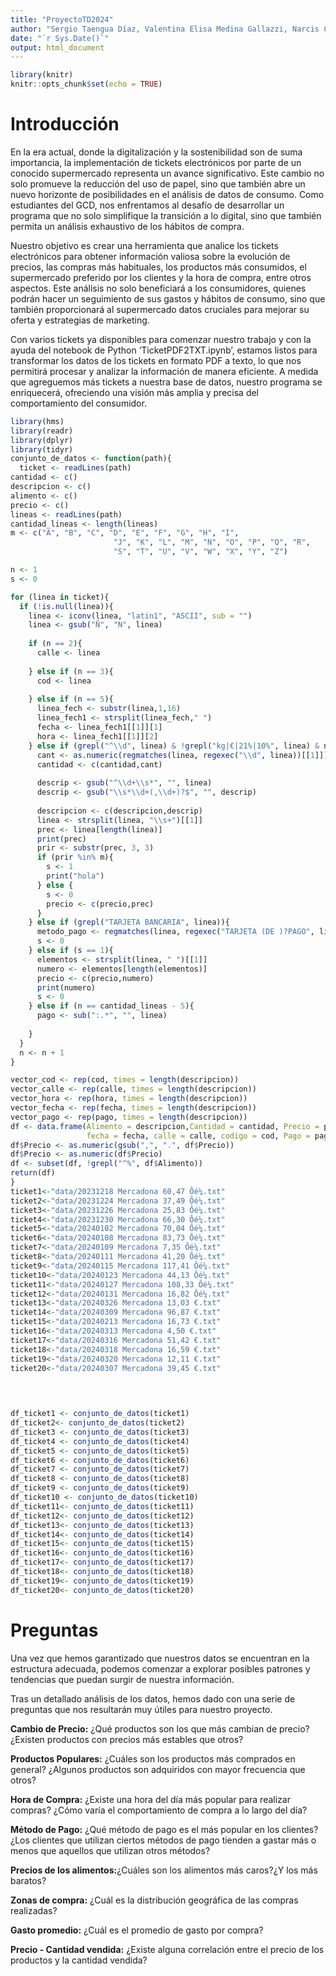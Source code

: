 ```yaml
---
title: "ProyectoTD2024"
author: "Sergio Taengua Díaz, Valentina Elisa Medina Gallazzi, Narcis Casian Romega, Sheida Zolfaghari"
date: "`r Sys.Date()`"
output: html_document
---
```


```r
library(knitr)
knitr::opts_chunk$set(echo = TRUE)
```

# Introducción

En la era actual, donde la digitalización y la sostenibilidad son de suma importancia, la implementación de tickets electrónicos por parte de un conocido supermercado representa un avance significativo. Este cambio no solo promueve la reducción del uso de papel, sino que también abre un nuevo horizonte de posibilidades en el análisis de datos de consumo. Como estudiantes del GCD, nos enfrentamos al desafío de desarrollar un programa que no solo simplifique la transición a lo digital, sino que también permita un análisis exhaustivo de los hábitos de compra.

Nuestro objetivo es crear una herramienta que analice los tickets electrónicos para obtener información valiosa sobre la evolución de precios, las compras más habituales, los productos más consumidos, el supermercado preferido por los clientes y la hora de compra, entre otros aspectos. Este análisis no solo beneficiará a los consumidores, quienes podrán hacer un seguimiento de sus gastos y hábitos de consumo, sino que también proporcionará al supermercado datos cruciales para mejorar su oferta y estrategias de marketing.

Con varios tickets ya disponibles para comenzar nuestro trabajo y con la ayuda del notebook de Python ‘TicketPDF2TXT.ipynb’, estamos listos para transformar los datos de los tickets en formato PDF a texto, lo que nos permitirá procesar y analizar la información de manera eficiente. A medida que agreguemos más tickets a nuestra base de datos, nuestro programa se enriquecerá, ofreciendo una visión más amplia y precisa del comportamiento del consumidor.

```r
library(hms)
library(readr)
library(dplyr)
library(tidyr)
conjunto_de_datos <- function(path){
  ticket <- readLines(path)
cantidad <- c()
descripcion <- c()
alimento <- c()
precio <- c()
lineas <- readLines(path)
cantidad_lineas <- length(lineas)
m <- c("A", "B", "C", "D", "E", "F", "G", "H", "I",
                       "J", "K", "L", "M", "N", "O", "P", "Q", "R",
                       "S", "T", "U", "V", "W", "X", "Y", "Z")

n <- 1
s <- 0

for (linea in ticket){
  if (!is.null(linea)){
    linea <- iconv(linea, "latin1", "ASCII", sub = "")
    linea <- gsub("Ñ", "N", linea)
    
    if (n == 2){
      calle <- linea
      
    } else if (n == 3){
      cod <- linea
      
    } else if (n == 5){
      linea_fech <- substr(linea,1,16)
      linea_fech1 <- strsplit(linea_fech," ")
      fecha <- linea_fech1[[1]][1]  
      hora <- linea_fech1[[1]][2] 
    } else if (grepl("^\\d", linea) & !grepl("kg|€|21%|10%", linea) & n != cantidad_lineas - 7){
      cant <- as.numeric(regmatches(linea, regexec("\\d", linea))[[1]])
      cantidad <- c(cantidad,cant)
      
      descrip <- gsub("^\\d+\\s*", "", linea)
      descrip <- gsub("\\s*\\d+(,\\d+)?$", "", descrip)
      
      descripcion <- c(descripcion,descrip)
      linea <- strsplit(linea, "\\s+")[[1]]
      prec <- linea[length(linea)]
      print(prec)
      prir <- substr(prec, 3, 3)
      if (prir %in% m){
        s <- 1
        print("hola")
      } else {
        s <- 0
        precio <- c(precio,prec)
      }
    } else if (grepl("TARJETA BANCARIA", linea)){
      metodo_pago <- regmatches(linea, regexec("TARJETA (DE )?PAGO", linea))[[1]]
      s <- 0
    } else if (s == 1){
      elementos <- strsplit(linea, " ")[[1]]
      numero <- elementos[length(elementos)]
      precio <- c(precio,numero)
      print(numero)
      s <- 0
    } else if (n == cantidad_lineas - 5){
      pago <- sub(":.*", "", linea)
      
    }
  }
  n <- n + 1
}

vector_cod <- rep(cod, times = length(descripcion))
vector_calle <- rep(calle, times = length(descripcion))
vector_hora <- rep(hora, times = length(descripcion))
vector_fecha <- rep(fecha, times = length(descripcion))
vector_pago <- rep(pago, times = length(descripcion))
df <- data.frame(Alimento = descripcion,Cantidad = cantidad, Precio = precio, hora = hora,
                 fecha = fecha, calle = calle, codigo = cod, Pago = pago)
df$Precio <- as.numeric(gsub(",", ".", df$Precio))
df$Precio <- as.numeric(df$Precio)
df <- subset(df, !grepl("^%", df$Alimento))
return(df)
}
ticket1<-"data/20231218 Mercadona 60,47 Ôé¼.txt"
ticket2<-"data/20231224 Mercadona 37,49 Ôé¼.txt"
ticket3<-"data/20231226 Mercadona 25,83 Ôé¼.txt"
ticket4<-"data/20231230 Mercadona 66,30 Ôé¼.txt"
ticket5<-"data/20240102 Mercadona 70,04 Ôé¼.txt"
ticket6<-"data/20240108 Mercadona 83,73 Ôé¼.txt"
ticket7<-"data/20240109 Mercadona 7,35 Ôé¼.txt"
ticket8<-"data/20240111 Mercadona 41,20 Ôé¼.txt"
ticket9<-"data/20240115 Mercadona 117,41 Ôé¼.txt"
ticket10<-"data/20240123 Mercadona 44,13 Ôé¼.txt"
ticket11<-"data/20240127 Mercadona 108,33 Ôé¼.txt"
ticket12<-"data/20240131 Mercadona 16,82 Ôé¼.txt"
ticket13<-"data/20240326 Mercadona 13,03 €.txt"
ticket14<-"data/20240309 Mercadona 96,87 €.txt"
ticket15<-"data/20240213 Mercadona 16,73 €.txt"
ticket16<-"data/20240313 Mercadona 4,50 €.txt"
ticket17<-"data/20240316 Mercadona 51,42 €.txt"
ticket18<-"data/20240318 Mercadona 16,59 €.txt"
ticket19<-"data/20240320 Mercadona 12,11 €.txt"
ticket20<-"data/20240307 Mercadona 39,45 €.txt"
  
  


df_ticket1 <- conjunto_de_datos(ticket1)
df_ticket2<- conjunto_de_datos(ticket2)
df_ticket3 <- conjunto_de_datos(ticket3)
df_ticket4 <- conjunto_de_datos(ticket4)
df_ticket5 <- conjunto_de_datos(ticket5)
df_ticket6 <- conjunto_de_datos(ticket6)
df_ticket7 <- conjunto_de_datos(ticket7)
df_ticket8 <- conjunto_de_datos(ticket8)
df_ticket9 <- conjunto_de_datos(ticket9)
df_ticket10 <- conjunto_de_datos(ticket10)
df_ticket11<- conjunto_de_datos(ticket11)
df_ticket12<- conjunto_de_datos(ticket12)
df_ticket13<- conjunto_de_datos(ticket13)
df_ticket14<- conjunto_de_datos(ticket14)
df_ticket15<- conjunto_de_datos(ticket15)
df_ticket16<- conjunto_de_datos(ticket16)
df_ticket17<- conjunto_de_datos(ticket17)
df_ticket18<- conjunto_de_datos(ticket18)
df_ticket19<- conjunto_de_datos(ticket19)
df_ticket20<- conjunto_de_datos(ticket20)
```

# Preguntas

Una vez que hemos garantizado que nuestros datos se encuentran en la estructura adecuada, podemos comenzar a explorar posibles patrones y tendencias que puedan surgir de nuestra información.

Tras un detallado análisis de los datos, hemos dado con una serie de preguntas que nos resultarán muy útiles para nuestro proyecto.

**Cambio de Precio:** ¿Qué productos son los que más cambian de precio? ¿Existen productos con precios más estables que otros?

**Productos Populares:** ¿Cuáles son los productos más comprados en general? ¿Algunos productos son adquiridos con mayor frecuencia que otros?

**Hora de Compra:** ¿Existe una hora del día más popular para realizar compras? ¿Cómo varía el comportamiento de compra a lo largo del día?

**Método de Pago:** ¿Qué método de pago es el más popular en los clientes? ¿Los clientes que utilizan ciertos métodos de pago tienden a gastar más o menos que aquellos que utilizan otros métodos?

**Precios de los alimentos:**¿Cuáles son los alimentos más caros?¿Y los más baratos?

**Zonas de compra:** ¿Cuál es la distribución geográfica de las compras realizadas?

**Gasto promedio:** ¿Cuál es el promedio de gasto por compra?

**Precio - Cantidad vendida:** ¿Existe alguna correlación entre el precio de los productos y la cantidad vendida?
